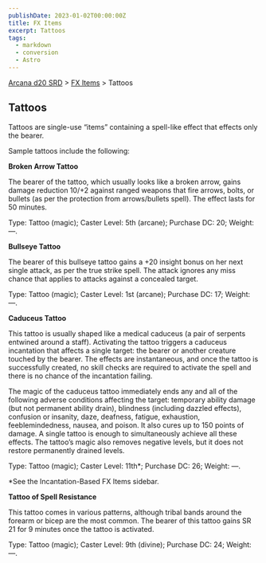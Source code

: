 ```yaml
---
publishDate: 2023-01-02T00:00:00Z
title: FX Items
excerpt: Tattoos
tags:
  - markdown
  - conversion
  - Astro
---
```


[Arcana d20 SRD](/#arcanaD20) > [FX Items](arcana-d20-srd-fx-items-index) > Tattoos

## Tattoos

Tattoos are single-use “items” containing a spell-like effect that effects
only the bearer.

Sample tattoos include the following:

**Broken Arrow Tattoo**

The bearer of the tattoo, which usually looks like a broken arrow, gains
damage reduction 10/+2 against ranged weapons that fire arrows, bolts, or
bullets (as per the protection from arrows/bullets spell). The effect lasts
for 50 minutes.

Type: Tattoo (magic); Caster Level: 5th (arcane); Purchase DC: 20; Weight: —.

**Bullseye Tattoo**

The bearer of this bullseye tattoo gains a +20 insight bonus on her next
single attack, as per the true strike spell. The attack ignores any miss
chance that applies to attacks against a concealed target.

Type: Tattoo (magic); Caster Level: 1st (arcane); Purchase DC: 17; Weight: —.

**Caduceus Tattoo**

This tattoo is usually shaped like a medical caduceus (a pair of serpents
entwined around a staff). Activating the tattoo triggers a caduceus
incantation that affects a single target: the bearer or another creature
touched by the bearer. The effects are instantaneous, and once the tattoo is
successfully created, no skill checks are required to activate the spell and
there is no chance of the incantation failing.

The magic of the caduceus tattoo immediately ends any and all of the following
adverse conditions affecting the target: temporary ability damage (but not
permanent ability drain), blindness (including dazzled effects), confusion or
insanity, daze, deafness, fatigue, exhaustion, feeblemindedness, nausea, and
poison. It also cures up to 150 points of damage. A single tattoo is enough to
simultaneously achieve all these effects. The tattoo’s magic also removes
negative levels, but it does not restore permanently drained levels.

Type: Tattoo (magic); Caster Level: 11th*; Purchase DC: 26; Weight: —.

*See the Incantation-Based FX Items sidebar.

**Tattoo of Spell Resistance**

This tattoo comes in various patterns, although tribal bands around the
forearm or bicep are the most common. The bearer of this tattoo gains SR 21
for 9 minutes once the tattoo is activated.

Type: Tattoo (magic); Caster Level: 9th (divine); Purchase DC: 24; Weight: —.

